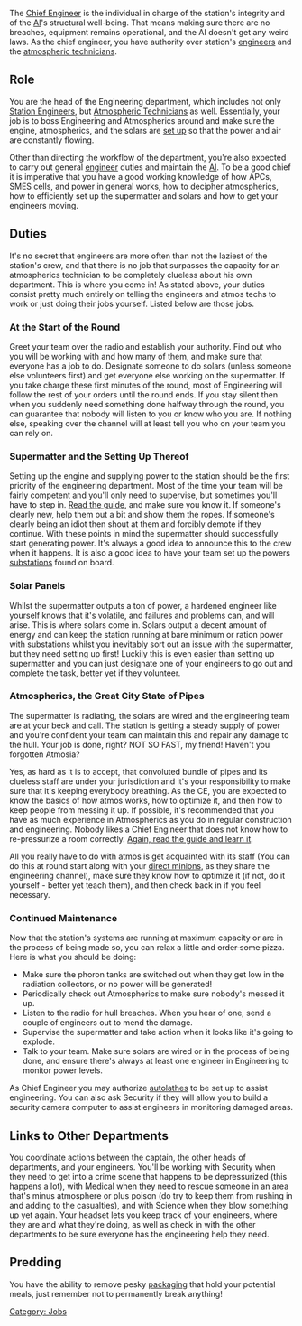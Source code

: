 {{SidebarJob|jobname=Chief Engineer|img_file=Chief_Engineer_2.png|tagline=All right, who broke it?|department=Engineering|access=Engineering, Atmospherics, CE Office, Bridge, Maintenance, EVA, AI Upload|duties=Coordinate Engineering, fix bigger problems, ensure integrity of station and AI.|supervisors=Colony Director|difficulty=Hard|alt_titles=}}
The [[Chief Engineer]] is the individual in charge of the station's integrity and of the [[AI]]'s structural well-being. That means making sure there are no breaches, equipment remains operational, and the AI doesn't get any weird laws. As the chief engineer, you have authority over station's [[Station Engineer|engineers]] and the [[Atmospheric Technician|atmospheric technicians]].

== Role ==
You are the head of the Engineering department, which includes not only [[Station Engineer]]s, but [[Atmospheric Technician]]s as well. Essentially, your job is to boss Engineering and Atmospherics around and make sure the engine, atmospherics, and the solars are [[Starting the Engine|set up]] so that the power and air are constantly flowing.

Other than directing the workflow of the department, you're also expected to carry out general [[Station Engineer|engineer]] duties and maintain the [[AI]]. To be a good chief it is imperative that you have a good working knowledge of how APCs, SMES cells, and power in general works, how to decipher atmospherics, how to efficiently set up the supermatter and solars and how to get your engineers moving.

== Duties ==
It's no secret that engineers are more often than not the laziest of the station's crew, and that there is no job that surpasses the capacity for an atmospherics technician to be completely clueless about his own department. This is where you come in! As stated above, your duties consist pretty much entirely on telling the engineers and atmos techs to work or just doing their jobs yourself. Listed below are those jobs.

=== At the Start of the Round ===
Greet your team over the radio and establish your authority. Find out who you will be working with and how many of them, and make sure that everyone has a job to do. Designate someone to do solars (unless someone else volunteers first) and get everyone else working on the supermatter. If you take charge these first minutes of the round, most of Engineering will follow the rest of your orders until the round ends. If you stay silent then when you suddenly need something done halfway through the round, you can guarantee that nobody will listen to you or know who you are. If nothing else, speaking over the channel will at least tell you who on your team you can rely on.

=== Supermatter and the Setting Up Thereof ===
Setting up the engine and supplying power to the station should be the first priority of the engineering department. Most of the time your team will be fairly competent and you'll only need to supervise, but sometimes you'll have to step in. [[Supermatter Engine|Read the guide]], and make sure you know it. If someone's clearly new, help them out a bit and show them the ropes. If someone's clearly being an idiot then shout at them and forcibly demote if they continue. With these points in mind the supermatter should successfully start generating power. It's always a good idea to announce this to the crew when it happens. It is also a good idea to have your team set up the powers [[substations]] found on board.

=== Solar Panels ===
Whilst the supermatter outputs a ton of power, a hardened engineer like yourself knows that it's volatile, and failures and problems can, and will arise. This is where solars come in. Solars output a decent amount of energy and can keep the station running at bare minimum or ration power with substations whilst you inevitably sort out an issue with the supermatter, but they need setting up first! Luckily this is even easier than setting up supermatter and you can just designate one of your engineers to go out and complete the task, better yet if they volunteer.

=== Atmospherics, the Great City State of Pipes ===
The supermatter is radiating, the solars are wired and the engineering team are at your beck and call. The station is getting a steady supply of power and you're confident your team can maintain this and repair any damage to the hull. Your job is done, right? NOT SO FAST, my friend! Haven't you forgotten Atmosia?

Yes, as hard as it is to accept, that convoluted bundle of pipes and its clueless staff are under your jurisdiction and it's your responsibility to make sure that it's keeping everybody breathing. As the CE, you are expected to know the basics of how atmos works, how to optimize it, and then how to keep people from messing it up. If possible, it's recommended that you have as much experience in Atmospherics as you do in regular construction and engineering. Nobody likes a Chief Engineer that does not know how to re-pressurize a room correctly. [[Guide to Atmospherics|Again, read the guide and learn it]].

All you really have to do with atmos is get acquainted with its staff (You can do this at round start along with your [[Station Engineer|direct minions]], as they share the engineering channel), make sure they know how to optimize it (if not, do it yourself - better yet teach them), and then check back in if you feel necessary.

=== Continued Maintenance ===
Now that the station's systems are running at maximum capacity or are in the process of being made so, you can relax a little and <s>order some pizza</s>. Here is what you should be doing:

* Make sure the phoron tanks are switched out when they get low in the radiation collectors, or no power will be generated!
* Periodically check out Atmospherics to make sure nobody's messed it up.
* Listen to the radio for hull breaches. When you hear of one, send a couple of engineers out to mend the damage.
* Supervise the supermatter and take action when it looks like it's going to explode. 
* Talk to your team. Make sure solars are wired or in the process of being done, and ensure there's always at least one engineer in Engineering to monitor power levels.

As Chief Engineer you may authorize [[Autolathe|autolathes]] to be set up to assist engineering. You can also ask Security if they will allow you to build a security camera computer to assist engineers in monitoring damaged areas.

== Links to Other Departments ==
You coordinate actions between the captain, the other heads of departments, and your engineers. You'll be working with Security when they need to get into a crime scene that happens to be depressurized (this happens a lot), with Medical when they need to rescue someone in an area that's minus atmosphere or plus poison (do try to keep them from rushing in and adding to the casualties), and with Science when they blow something up yet again. Your headset lets you keep track of your engineers, where they are and what they're doing, as well as check in with the other departments to be sure everyone has the engineering help they need.

==Predding==
You have the ability to remove pesky [[walls|packaging]] that hold your potential meals, just remember not to permanently break anything!

{{Jobs}}
[[Category: Jobs]]